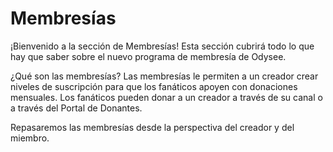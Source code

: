 # Membresías

¡Bienvenido a la sección de Membresías! Esta sección cubrirá todo lo que hay que saber sobre el nuevo programa de membresía de Odysee.

¿Qué son las membresías? Las membresías le permiten a un creador crear niveles de suscripción para que los fanáticos apoyen con donaciones mensuales. Los fanáticos pueden donar a un creador a través de su canal o a través del Portal de Donantes.

Repasaremos las membresías desde la perspectiva del creador y del miembro.
